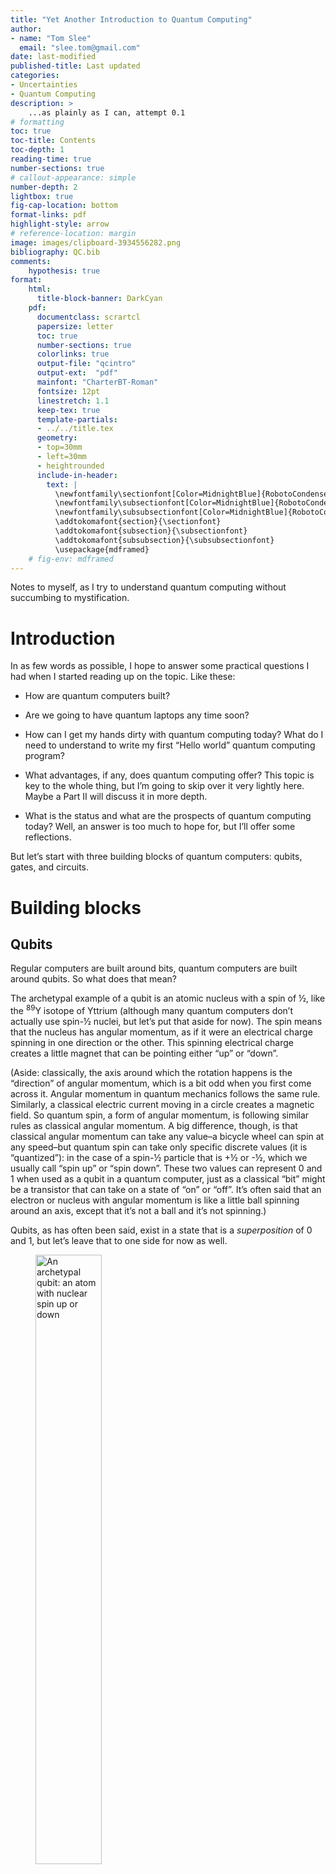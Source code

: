 ```yaml
---
title: "Yet Another Introduction to Quantum Computing"
author: 
- name: "Tom Slee"
  email: "slee.tom@gmail.com"
date: last-modified
published-title: Last updated
categories:
- Uncertainties
- Quantum Computing
description: >
    ...as plainly as I can, attempt 0.1
# formatting
toc: true
toc-title: Contents
toc-depth: 1
reading-time: true
number-sections: true
# callout-appearance: simple
number-depth: 2
lightbox: true
fig-cap-location: bottom
format-links: pdf
highlight-style: arrow
# reference-location: margin
image: images/clipboard-3934556282.png
bibliography: QC.bib
comments:
    hypothesis: true
format:
    html:
      title-block-banner: DarkCyan
    pdf: 
      documentclass: scrartcl
      papersize: letter
      toc: true
      number-sections: true
      colorlinks: true
      output-file: "qcintro"
      output-ext:  "pdf"
      mainfont: "CharterBT-Roman"
      fontsize: 12pt
      linestretch: 1.1
      keep-tex: true
      template-partials:
      - ../../title.tex
      geometry:
      - top=30mm
      - left=30mm
      - heightrounded
      include-in-header:
        text: |
          \newfontfamily\sectionfont[Color=MidnightBlue]{RobotoCondensed-Regular}
          \newfontfamily\subsectionfont[Color=MidnightBlue]{RobotoCondensed-Regular}
          \newfontfamily\subsubsectionfont[Color=MidnightBlue]{RobotoCondensed-Regular}
          \addtokomafont{section}{\sectionfont}
          \addtokomafont{subsection}{\subsectionfont}
          \addtokomafont{subsubsection}{\subsubsectionfont}
          \usepackage{mdframed}
    # fig-env: mdframed
---
```


::: {.callout-note title="About this page"}
Notes to myself, as I try to understand quantum computing without succumbing to mystification.
:::

# Introduction

In as few words as possible, I hope to answer some practical questions I had when I started reading up on the topic. Like these:

-   How are quantum computers built?

-   Are we going to have quantum laptops any time soon?

-   How can I get my hands dirty with quantum computing today? What do I need to understand to write my first "Hello world" quantum computing program?

-   What advantages, if any, does quantum computing offer? This topic is key to the whole thing, but I'm going to skip over it very lightly here. Maybe a Part II will discuss it in more depth.

-   What is the status and what are the prospects of quantum computing today? Well, an answer is too much to hope for, but I'll offer some reflections.

But let's start with three building blocks of quantum computers: qubits, gates, and circuits.

# Building blocks

## Qubits

Regular computers are built around bits, quantum computers are built around qubits. So what does that mean?

The archetypal example of a qubit is an atomic nucleus with a spin of ½, like the ^89^Y isotope of Yttrium (although many quantum computers don't actually use spin-½ nuclei, but let's put that aside for now). The spin means that the nucleus has angular momentum, as if it were an electrical charge spinning in one direction or the other. This spinning electrical charge creates a little magnet that can be pointing either “up” or “down”.

(Aside: classically, the axis around which the rotation happens is the "direction" of angular momentum, which is a bit odd when you first come across it. Angular momentum in quantum mechanics follows the same rule. Similarly, a classical electric current moving in a circle creates a magnetic field. So quantum spin, a form of angular momentum, is following similar rules as classical angular momentum. A big difference, though, is that classical angular momentum can take any value--a bicycle wheel can spin at any speed--but quantum spin can take only specific discrete values (it is "quantized"): in the case of a spin-½ particle that is +½ or -½, which we usually call "spin up" or "spin down". These two values can represent $0$ and $1$ when used as a qubit in a quantum computer, just as a classical "bit" might be a transistor that can take on a state of "on" or "off". It's often said that an electron or nucleus with angular momentum is like a little ball spinning around an axis, except that it’s not a ball and it’s not spinning.)

Qubits, as has often been said, exist in a state that is a *superposition* of 0 and 1, but let's leave that to one side for now as well.

![An archetypal qubit: an atom with nuclear spin up or down](images/clipboard-2996633943.png){#fig-spin fig-alt="An archetypal qubit: an atom with nuclear spin up or down" width="50%"}

Qubits may be atomic nuclear spins, using nuclear magnetic resonance, but in principle any other system that displays this two-level behaviour can be used as a qubit. Some research groups have built quantum computers with atomic-scale qubits, like arrays of charged ions trapped in space by electromagnetic fields (e.g., [Quantinuum](https://www.quantinuum.com/) or [IonQ](https://ionq.com/)) or arrays of neutral atoms (e.g. [QuEra](https://www.quera.com/)). Others (e.g. Google and IBM) are exploiting macroscopic quantum phenomena -- for example, qubits based on superconductivity in circuits of maybe a micrometre in size: the current in a superconductor is macroscopic (although still small by our standards) but is quantized. And there are other approaches too : photonics (e.g. [Photonic](https://photonic.com/) and [Xanadu](https://www.xanadu.ai)), topological "anyons" (Microsoft) and more. These different approaches are often called "modalities" in industry jargon.

A feature of quantum computing is its division of intellectual and physical labour. Some people build quantum computers using a particular modality, and learn how to work with the components that they need. Others spend their time developing quantum algorithms that could, in principle, run on a quantum computer built with any of these modalities.

The large number of qubit "modalities" being pursued is often seen as a strength of the field, a sign of its vitality, and this makes sense from a "don't put all your eggs in one basket" perspective. The number of modalities increases the chance that one of them will surely a scalable quantum computer. But I wonder... is it also a sign of the uncertainty that remains? After all, if there were a clear path from a particular modality to a general purpose quantum computer, then the industry would have coalesced around that modality. The number of modalities being actively pursued suggests that each has obstacles that it has not yet surmounted. It would be interesting to chart the progress in the industry, not by what each company and research group says about its own modality and its own breakthroughs, but by what they each say about the limitations of everyone else who is competing for the same funds. But OK, back to quantum computing proper.

## Gates

Whatever approach you choose, you want to build a computer out of these qubits. So the next thing you need for a computer is logic gates. In a classical computer the simplest gate is this NOT gate.

![A NOT gate, which turns 0 into 1 and vice versa](images/clipboard-1114991653.png){#fig-not fig-alt="A NOT gate, which turns 0 into 1 and vice versa" width="300"}

The NOT gate has one input and one output. If the input is 0, then the output is 1, and if the input is 1 then the output is 0.

In classical computers, the lines are wires and the shield-symbol is etched into a chip and the bits are charges moving through the gates. In the world of quantum computers, the qubits stay where they are: it’s called “in-place computing”. If you shine a laser at one particular qubit and cause it to flip from one of its states to the other, then that’s like a NOT gate: it turns a 0 into 1 or a 1 into 0. In quantum computing circuit diagrams, the lines are not wires, they are *before* and *after* states of the qubit.

(In the figure above, the state of each qubit is represented in what's called the "Dirac ket notation", like $| \uparrow \rangle$ or, equivalently, $| 1 \rangle$. This notation is really useful and standard in all areas of quantum mechanics, but here it's just a symbol that shows the value of a qubit.)

Most classical gates, like XOR and NAND, have two inputs, and many quantum gates can also have two inputs. Here is a “Controlled NOT gate” or CNOT gate, which is an important component of quantum computers. If the top qubit is spin down (0), the bottom qubit is unchanged. If the top qubit is spin up (1), the bottom qubit is flipped.

![A CNOT gate (conditional NOT) which flips the state of the target qubit only if the state of the control qubit is 1.](images/clipboard-2084024626.png){#fig-cnot fig-alt="A CNOT gate (conditional NOT) which flips the state of the target qubit only if the state of the control qubit is 1." width="300"}

Again, if this were a classical computing gate, the "bits" would be charges travelling along wires, going in to the gate from the left and out on the right. But in quantum computing the gate is not a feature of a circuit etched into a chip. It’s an operation---a combination of laser or microwave pulses that changes the state of the qubits from a before state (on the left) to an after state (on the right)---and the qubits stay in place.[^1]

[^1]: There are exceptions: QuEra builds neutral atom quantum computers and [says](https://www.quera.com/neutral-atom-platform) "With an appropriate selection of atomic energy levels for qubit encoding, atoms can even be coherently moved during a calculation".

Before moving on, I should mention one gate you will see all the time in quantum computing, but not in classical computing. It's called the Hadamard gate. If you prepare an input qubit in state $| \uparrow \rangle$ then a Hadamard gate puts it into a superposition of states. Many circuits start with Hadamard gates way to take advantage of this superposition. I just mention this because it is useful and ubiquitous, and also because it is needed in the next section.

![A Hadamard gate takes a pure state as input and converts it into a superposition of eigenstates](images/clipboard-2752364083.png){#fig-hadamard fig-alt="A Hadamard gate takes a pure state as input and converts it into a superposition of states" width="300"}

## Circuits

Once you have qubits and gates, the next thing to do is implement algorithms. In classical computers you have a fixed circuit and programming instructions send bits through these fixed gates to implement an algorithm. In a quantum computer, you start with a set of qubits in a prepared state (usually all $|0\rangle$), and apply a sequence of gate operations and then measure the output. So a circuit is how you implement an algorithm.

Here is a circuit diagram for a quantum fourier transform (QFT), which turns out to be important in the Shor algorithm for factoring integers. You have $n$ qubits, you prepare them in some initial state $| x_i \rangle$, you subject them to a series of gates, and you end up with some outputs which you measure.

![A circuit for a quantum Fourier transform. Source: Wikimedia Commons](images/clipboard-1213033795.png){#fig-qft fig-alt="A circuit for a quantum Fourier transform"}

To be useful, a quantum computer would need many qubits and many gates, and so far there are strict limits on how many qubits can be assembled, and how many gates can operate on them before they lose their well-defined state. How many and why? We'll come to that later on.

# Will I have a quantum laptop? (No)

When I started looking at quantum circuit diagrams I thought it contradicted the idea of quantum computers as general purpose computers, because you need different circuits for different algorithms and I assumed that any computer would have a fixed set of circuits (like CPU circuits are etched into silicon) and hence be limited in what algorithms it can execute.

But once I realised that a circuit is not a permanent thing but is instead a sequence of operations (gates) that implement an algorithm, then I realised it’s not a contradiction at all.

Perhaps I'm belabouring this point, but for some reason, many introductions to quantum computing seem to skip over this difference between regular electrical circuits, and "quantum circuits". I read several before I realized what was going on.

So are quantum computers general purpose? Well yes and no. Formally, they are. That is, there is a set of gates (different to the gates for classical computing) which satisfy the requirements for Turing completeness. So that’s nice.

But what about "general purpose" in the more everyday, practical sense? Let’s go back to how you build quantum computers. No matter what approach you take, the set of qubits must exist in what is called a single "quantum state", and quantum states fall apart or "decohere" if they interact with the wider world, so they have to be isolated. Also, thermal energy (which is just one form of interaction with the wider world, of course) will jiggle these qubits among the states and you can’t have that, so quantum computers have to be operated at very low temperatures, meaning about 1K.[^2]

[^2]: This is not quite true for all modalities: computers built using photonic qubits are not subject to this low-temperature requirement, but they do have other challenges.

This fragility of quantum states has consequences:

-   You won’t, in the foreseeable future, have a quantum computing laptop. Quantum computers need cooling and will be built in fixed locations.

-   It’s going to be expensive to build them. And so your company probably won’t be buying many quantum computers any time soon. It makes sense to have specialised providers who will provide time on them through a cloud service.

-   For any algorithm that can be executed either classically or in a quantum computer, classical is going to be roughly a gazillion times cheaper for the foreseeable future. You won’t be running most of your code on a quantum computer.

*BUT* there are certain tasks that *may* be done more quickly on a quantum computer than on a classical one, if a powerful enough quantum computer can be built. So what will most likely happen is that specific function calls within a larger program may be executed on a quantum computer, and the rest will be done on a classical one.

![Quantum computers are most likely to be made available as cloud services, to augment existing classical computing cloud services](images/clipboard-2267828356.png){#fig-cloud ig-alt="Quantum computers are most likely to be made available as cloud services, to augment existing classical computing cloud services" width="300"}

The emerging paradigm, at least as at October 2024, is of a cloud-hosted data centre where an application can use classical computers for many parts of an application, but have access to quantum computers to run specific functions. Perhaps it’s not surprising that Microsoft, IBM, and Google are at the forefront and Amazon (AWS) is now investing heavily: they want to host them, and rent them out to their cloud users.

# How do I program a quantum computer?

The companies providing quantum computers want people to use them, so they provide libraries or modules that you can use. For example, Google and IBM provide python libraries ([cirq](https://quantumai.google/cirq) and [Qiskit](https://www.ibm.com/quantum/qiskit), respectively) and Microsoft provides its own [Quantum Development Kit](https://learn.microsoft.com/en-ca/azure/quantum/install-overview-qdk). These libraries provide an interface to the host quantum computers and, more practically for most of us, provide a way to simulate quantum computing on a local classical computer, for small cases.

So here is some code that uses Google’s *cirq* library for python. It defines two qubits and a list of gates that operate on those qubits. Then it creates a circuit from the gates, and runs the circuit on a simulator on your local computer. As the algorithm is very simple, the quantum computation can easily be simulated on a classical computer. If you're familiar with the python programming language, you can easily install `cirq` by typing `pip install cirq` at a command prompt. Here is a "hello world" example to give you an idea of what the code looks like, which each step described by a comment.

Providing quantum computing at the level of a library makes it possible to implement hybrid applications (which, as the last section showed, are the most likely form) with the quantum components implemented as functions of a largely-classical application.

``` python
import cirq

# Define two qubits
q_control = cirq.NamedQubit('control')
q_target = cirq.NamedQubit('target')

# Define a list of gates: a "Hadamard" gate on each qubit, 
# followed by a CNOT gate, and then a measurement of the 
# control qubit q_control.
gates = [
        cirq.H(q_control), 
        cirq.H(q_target), 
        cirq.CNOT(q_control, q_target), 
        cirq.measure(q_control)
        ]

# Create a circuit from this list of gates
circuit = cirq.Circuit(gates)
print(circuit)

# Simulate the execution of the circuit
simulator = cirq.Simulator()
result = simulator.run(circuit)
print(result)
```

The "print" instructions display an ascii-art rendering of the circuit and the results. I found this exercise helpful, to see how an end user might construct a circuit in software and run it (albeit on a simulator). It does prompt the question: if all the quantum algorithms are going to be expressed in this unfamiliar circuit form, how expressive is this language? There is a big gap between "it's a formally complete set of gates so you can do anything this way" and any more practical statement about real implementations.

# Why might quantum computing matter?

Building a new kind of computer, defining new ways to express algorithms, providing new coding libraries, integrating computers with existing cloud services... this is all a lot of work. Why would you bother? Only because quantum computing has been shown to have an intrinsic advantage over classical computing, in principle, for certain kinds of problem. If I write up Part II of this introduction (link to come) then it will describe this advantage in detail, but here we shall skip lightly over the essential details. They are available in many other places anyway. The goal here is to get down the basic minimum that I needed to understand some of the descriptions you see elsewhere.

## Superposition and interference

The idea of quantum advantage relies on a combination of two phenomena that are consequences of the wave/particle nature of quantum systems.

One is that qubits exist in *superpositions* of states. That is, although any measurement of the qubit will show it to be in state $| \uparrow \rangle$ or $| \downarrow \rangle$, in general the qubit can be in a state that is a superposition of these two, and it has what is called a wavefunction or (equivalently) a state vector $| \psi \rangle$ (the Greek letter *psi*) given by:

$$
| \psi \rangle = \alpha | \uparrow \rangle + \beta | \downarrow \rangle
$$

The $| \uparrow \rangle$ and $| \downarrow \rangle$ states, which are the only possible outcomes of measurement, are called *eigenstates* or, sometimes, *basis states* [^3]. The coefficients $\alpha$ and $\beta$ are *probability amplitudes*, meaning that in any measurement of the state of $| \psi \rangle$ the probability of seeing state $|\uparrow \rangle$ is $\alpha^2$ and the probability of seeing state $| \downarrow \rangle$ is $\beta^2$. Sometimes these are also called *phases*. This is something you just have to take on trust unless you want to dive properly into quantum mechanics.

[^3]: The phrase "basis states" has somewhat different meanings in other areas of quantum mechanics, but usually in quantum computing it refers to the measurement states.

Some influential descriptions say that quantum computers carry out many calculations in parallel, and this notion of superposition is where the idea of quantum parallelism comes from: that you can act on $| \uparrow \rangle$ and $| \downarrow \rangle$ at the same time because the qubit is in a superposition of states. You may even have heard some people talk about "many worlds" interpretations of quantum mechanics in which qubits are simultaneously "computing" each possible value of $\alpha$ and $\beta$ in different universes.

I really think it is best to put these aside as unnecessary (and unjustified) science-fiction-inspired enthusiasms. Practically, from what I can see, superposition alone does not deliver massive parallelism. First, the qubit is not "in both states at once", it is in one state with one probability, and the other state with a different probability, and in any measurement you only ever see either one of the two eigenstates $| 0 \rangle$ or $| 1 \rangle$: you can only ever get one bit of information out of qubit. (This is far from an original observation.)

The second quantum phenomenon is *interference*, and here things get more messy. First, there is the notion of a quantum "state": a system is only "in a (pure) quantum state" if it is isolated from the rest of the world. So quantum computing requires that the whole array of qubits be represented by a single quantum state. But the requirement is stronger than that: individual qubits have to be isolated from each other except when subjected to the operations of a gate. And the operations of a gate must be able to address pairs of qubits in such a way that none of the other qubits are touched, but the two addressed make up a pure quantum state. Under these circumstances, the two qubits interfere with each other, and so become, as they say, entangled. For example, here is a two-particle state called a “Bell state”. The individual qubits may be spin up or spin down, and the very fact that we can write a state vector for the two qubits implies that they are effectively isolated from other qubits. But if you measure one of them, you know the second.

$$
| \psi \rangle = \alpha | \uparrow \uparrow \rangle + \beta | \downarrow \downarrow \rangle 
$$

The system exists in a superposition of the two states, so neither qubit has a fixed value until it is measured. But if you measure the value of the spin for one particle (for example, the first) then you know the value for the other particle. Said this way, it sounds like there is no more to interference than "if I pull a left-footed shoe out of the box, then I know that the other shoe is right-footed". There is more, but we can ignore it for most purposes.

(I am of a generation that was taught quantum mechanics without ever hearing the word "entanglement" outside evening pub talk, so I have something of an inbuilt reservation to using it unless it is really needed. I feel that much of what is meant by "entanglement" can be described as interference. But I may be wrong!)

If you do want to go into the world of entanglement, the best popular treatment I have read is [Beyond Weird](https://press.uchicago.edu/ucp/books/book/chicago/B/bo28254471.html), by Philip Ball.

Quantum computing relies on some clever ideas to combine the effects of superposition and interference so as to extract information from a set of qubits (by applying a sequence of gates and ending in measurements) that you could not get from classical bits.

## The Deutsch algorithm

The Deutsch algorithm was the first (1992) to suggest we could use these quantum phenomena to solve a problem more efficiently that one could do with a classical computer. The idea was to pose a question, no matter how artificial and useless, which quantum computers might be able to answer quicker than classical computers. And then maybe that will give us insights we can use to get to some useful questions later on.

Here is the artificial and useless problem Deutsch chose (that is not a criticism). There are four possible functions that can act on a bit data type and produce a bit output.

| Input |    $f_0$ |    $f_1$ |    $f_x$ | $f_{\hat{x}}$ |
|------:|---------:|---------:|---------:|--------------:|
|     0 |        0 |        1 |        0 |             1 |
|     1 |        0 |        1 |        1 |             0 |
|       | Constant | Constant | Balanced |      Balanced |

: The four functions that take a bit as input and produce a bit as output

One question would be: if you have a black box that implements a function $f$ and just look at the inputs and outputs, can you tell which function is in the black box? But Deutsch picked out an even more obscure question: $f_0$ and $f_1$ are constant and $f_x$ and $f_{\hat{x}}$ are “balanced”, which is that they have one of each. If you have a black box and just look at the inputs and outputs, can you tell if $f$, the function inside, is one of the even functions or one of the balanced functions?

Classically you need to pose two queries: what’s $f(0)$ and what’s $f(1)$? And in a quantum circuit the naive way would also take two queries: as the measurement will only give either $f(0)$ or $f(1)$ with probability $a^2$ or $b^2$, it seems you still need to make at least two measurements to find out whether $f$ is constant or balanced (an illustration that superposition, by itself, does not enable parallel computation on all its states). But Deutsch came up with an idea that you could use an extra qubit and combine the effects of superposition and interference to get the answer with just one query.

And here is the algorithm to solve it, represented by a circuit.

![The circuit diagram for an algorithm to solve Deutsch's problem with a single measurement](images/clipboard-2152342130.png){#fig-deutsch fig-alt="The circuit diagram for an algorithm to solve Deutsch's problem with a single measurement" width="500"}

I won’t go through this now (many other places do, and maybe I'll have a go in Part II, but no promises), but with this circuit just one measurement of the top qubit will tell you whether the black box, labelled here as an "Oracle", represents a constant or a balanced function. So you can use a combination of superposition and interference to do things you can’t do on a classical computer.

## The canonical algorithms

Since then, a handful of algorithms have been developed that are particularly interesting. The recent book [Quantum Computing: An Applied Approach](https://link.springer.com/book/10.1007/978-3-030-23922-0) calls them the canon.

These are algorithms for which it has been proved that an ideal quantum computer would offer an algorithm of less complexity than a classical computer.

-   The big one is the Shor algorithm, which shows how to factor a large number in polynomial time rather than exponential time. And as that is the root of public key encryption schemes there is a lot of excitement.

-   Another algorithm is the Variational Quantum Eigensolver (VQE). When you see statements like “Quantum computing plays a role in drug discovery and the design of new materials”, this is the technique most aligned with that goal.

-   A third is the Quantum Approximate Optimization Algorithm (QAOA). When you see claims that "quantum computing will revolutionize logistics and financial portfolio management" this is the technique to think of.

-   And a fourth is the Grover search algorithm for finding an item in an unstructured database.

But let’s be clear: *none of these shows real-world benefit compared to classical computing yet*. In particular, despite the progress of quantum computing so far, the biggest number to be factored by a quantum computer a manner that may scale to large numbers seems to be a less-than-impressive 21. And while quantum computing experts say that this does not matter, and that there are technical reasons to focus on other metrics for progress, to me this sounds a bit like they are [looking under the street light for their keys](https://en.wikipedia.org/wiki/Streetlight_effect).

## Quantum simulation

A side note: you may see some bigger numbers reported for D-Wave systems. There’s no time to talk about that here, but [D-Wave](https://www.dwavesys.com/) is a Canadian company that has taken a different path to quantum computing. It uses quantum simulation, or quantum annealing, which is a separate approach to exploiting quantum phenomena to solve optimization problems. It does not involve gates, and is not a universal model of computation.

I think the idea is that many optimization problems are analogous to finding the ground state of a lattice of qubits (so-called "Ising problems"). The approach is to match the problem of interest to a lattice, build this lattice of qubits in the quantum computing device, cool it down, and see where it settles. Than match that back to the problem of interest to get the solution.

D-Wave have build computers, or simulators, using this approach with superconducting circuits as their qubits. It seems to be true that D-Wave can tackle many problems that other quantum computers cannot, but it remains an open question whether D-Wave machines really show a quantum advantage over classical computers.

# Quantum computing in 2024

So where are we when it comes to building real quantum computers that can handle problems of interest? There are several metrics of interest: here are three (I'm sure there are others).

-   Number of qubits. But implicit in the discussion above is that a qubit behaves well: that it is in one well-defined quantum state and stays there. In practice, a distinction is needed between "physical qubits" which may be less-than-perfect, and "logical" or "error-corrected" qubits, which behave properly.

-   Number of gates. To be able to operate on an array of qubits with a succession of gates is demanding. Not all systems can stay "coherent" for the length of time it takes to apply a number of gates. So it is not at all clear that once you have a large number of qubits, even if they are properly error-corrected, you have a successful quantum computer.

-   Connectivity. Not all quantum computers allow you to implement the same set of gates, and even if you can, for some a "gate" may be a complex, multi-step operation in practice. And in some architectures / modalities, only qubits "near" each other can be used in a particular gate. And some algorithms assume three-qubit gates, which introduces even more complexity. So you may see reference to "transpiling" algorithms, which means taking a quantum circuit and re-expressing it in terms of the gates that you have at hand on a particular quantum computer.

There is a tension relevant for building quantum computers. You need the whole circuit to be a single state, which means no interference from the environment. Yet at the same time you are poking it and prodding it with these gates, which are very explicit interactions with the environment.

Also: no quantum state is really just two states that you can pick between. There are higher energy states that start to get populated as the temperature increases, and which mess things up.

So error correction is a big part of any quantum computing effort. And typically the answer is the same as any other error correction system: redundancy. So there is a distinction between physical qubits (which are the building blocks we have talked about) and logical qubits, which are collections of physical qubits that you can trust to behave in the way the theory needs. So how many logical qubits to a single physical qubit? Depends on the approach, but [the leading work](https://www.nature.com/articles/s41586-023-06927-3) says at least 50.

## Current state of the art

Leading implementations have about a thousand qubits with gate times of 10 ns and what is called “gate fidelity” of three nines. These have all come a long way in the last decade.

Google made big claims four years ago with a 53-noisy qubit processor. They said it could do this task which it would take a classical computer 10,000 years to accomplish. But it’s fundamentally not a very useful task, so no one has really thought much about the best way to do the task on a classical computer. IBM, who is competing with Google of course, came back a short time later and said “we could do that in 2 ½ days”, and another group claimed five minutes. So not convincing yet.

But scale is an important open question. Because we need to get up to at least 10,000 logical qubits to be of any use, and probably into the millions. And despite what Time Magazine says, we are a long way away. And progress is progress, but we can’t assume a Moore's Law progression yet.

## The big question

So far quantum computing has delivered a set of proofs of concept, together with road maps for scaling up that give an optimistic sense of predictability, when there are still fundamental unknowns to resolve.

![Are there problems for which quantum computers have an advantage, and which we care about?](images/clipboard-3333356435.png){#fig-venn fig-alt="Are there problems for which quantum computers have an advantage, and which we care about?"}

We know there are problems for which there is quantum advantage. We know we can build some of these, like the Google sampling problem, but like the Deutsch algorithm these are mainly artificial. And we know there are problems we care about that have the potential for quantum advantage.

What we don’t know is whether we are on the left or the right side of this diagram. Or, to put it differently, how long we will be on the left side. It's not a resolved question, and it's not likely to be resolved soon. But don’t take this from me! Here is a recent quotation from [Scott Aaronson](https://scottaaronson.blog/), who did a postdoc near me at the University of Waterloo before going on to become one of the leaders in the field of quantum algorithms.

> “Billions of dollars \[are\] being invested in quantum computing… in the hope that a quantum computer would accelerate machine learning, optimization, financial problems, AI problems…. As here, as a quantum algorithms person, honesty compels me to report to you that the situation is much, much iffier.”
